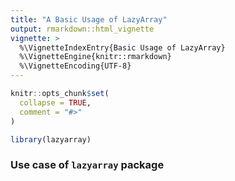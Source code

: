 ```yaml
---
title: "A Basic Usage of LazyArray"
output: rmarkdown::html_vignette
vignette: >
  %\VignetteIndexEntry{Basic Usage of LazyArray}
  %\VignetteEngine{knitr::rmarkdown}
  %\VignetteEncoding{UTF-8}
---
```


```r
knitr::opts_chunk$set(
  collapse = TRUE,
  comment = "#>"
)
```

```r
library(lazyarray)
```

### Use case of `lazyarray` package


